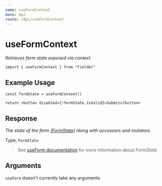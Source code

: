 ```yaml
---
name: useFormContext
menu: Api
route: /Api/useFormContext
---
```



# useFormContext

_Retrieves form state exposed via context._

```tsx
import { useFormContext } from "fielder"
```

## Example Usage

```tsx
const formState = useFormContext()

return <button disabled={!formState.isValid}>Submit</button>
```

## Response

_The state of the form [(FormState)](/api-reference/useForm#formstate) along with accessors and mutators._

Type; `FormState`

> See [useForm documentation](/api-reference/useForm) for more information about _FormState_

## Arguments

`useForm` doesn't currently take any arguments.
